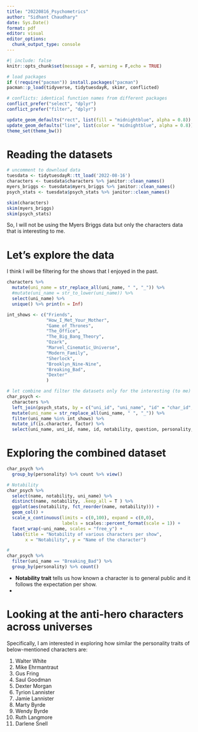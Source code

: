 ```yaml
---
title: "20220816_Psychometrics"
author: "Sidhant Chaudhary"
date: Sys.Date()
format: pdf
editor: visual
editor_options: 
  chunk_output_type: console
---
```


```r
#| include: false
knitr::opts_chunk$set(message = F, warning = F,echo = TRUE)

# load packages
if (!require("pacman")) install.packages("pacman")
pacman::p_load(tidyverse, tidytuesdayR, skimr, conflicted) 

# conflicts: identical function names from different packages
conflict_prefer("select", "dplyr")
conflict_prefer("filter", "dplyr")

update_geom_defaults("rect", list(fill = "midnightblue", alpha = 0.8))
update_geom_defaults("line", list(color = "midnightblue", alpha = 0.8))
theme_set(theme_bw())
```

# Reading the datasets

```r
# uncomment to download data
tuesdata <- tidytuesdayR::tt_load('2022-08-16')
characters <- tuesdata$characters %>% janitor::clean_names()
myers_briggs <- tuesdata$myers_briggs %>% janitor::clean_names()
psych_stats <- tuesdata$psych_stats %>% janitor::clean_names()
```

```r
skim(characters)
skim(myers_briggs)
skim(psych_stats)
```

So, I will not be using the Myers Briggs data but only the characters data that is interesting to me.

# Let's explore the data

I think I will be filtering for the shows that I enjoyed in the past.

```r

characters %>%
  mutate(uni_name = str_replace_all(uni_name, " ", "_")) %>%
  #mutate(uni_name = str_to_lower(uni_name)) %>%
  select(uni_name) %>%
  unique() %>% print(n = Inf)

int_shows <- c("Friends", 
               "How_I_Met_Your_Mother", 
               "Game_of_Thrones", 
               "The_Office", 
               "The_Big_Bang_Theory",
               "Ozark",
               "Marvel_Cinematic_Universe",
               "Modern_Family",
               "Sherlock",
               "Brooklyn_Nine-Nine",
               "Breaking_Bad",
               "Dexter"
               )

# let combine and filter the datasets only for the interesting (to me) shows
char_psych <-
  characters %>%
  left_join(psych_stats, by = c("uni_id", "uni_name", "id" = "char_id", "name" = "char_name")) %>%
  mutate(uni_name = str_replace_all(uni_name, " ", "_")) %>% 
  filter(uni_name %in% int_shows) %>%
  mutate_if(is.character, factor) %>%
  select(uni_name, uni_id, name, id, notability, question, personality, avg_rating, rank, rating_sd, number_ratings)
```

# Exploring the combined dataset

```r
char_psych %>%
  group_by(personality) %>% count %>% view()

# Notability
char_psych %>%
  select(name, notability, uni_name) %>%
  distinct(name, notability, .keep_all = T ) %>%
  ggplot(aes(notability, fct_reorder(name, notability))) +
  geom_col() +
  scale_x_continuous(limits = c(0,100), expand = c(0,0), 
                     labels = scales::percent_format(scale = 1)) + 
  facet_wrap(~uni_name, scales = "free_y") + 
  labs(title = "Notability of various characters per show",
       x = "Notability", y = "Name of the character") 

# 
char_psych %>%
  filter(uni_name == "Breaking_Bad") %>%
  group_by(personality) %>% count()
```

-   **Notability trait** tells us how known a character is to general public and it follows the expectation per show.
-   

# Looking at the anti-hero characters across universes

Specifically, I am interested in exploring how similar the personality traits of below-mentioned characters are:

1.  Walter White
2.  Mike Ehrmantraut
3.  Gus Fring
4.  Saul Goodman
5.  Dexter Morgan
6.  Tyrion Lannister
7.  Jamie Lannister
8.  Marty Byrde
9.  Wendy Byrde
10. Ruth Langmore
11. Darlene Snell

```r

```
